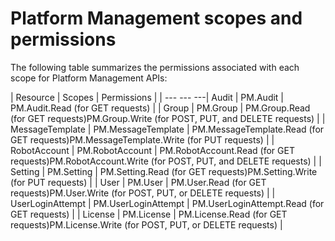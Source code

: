 ﻿# Platform Management scopes and permissions

The following table summarizes the permissions associated with each scope for Platform Management APIs:


| Resource | Scopes | Permissions |
| --- --- ---| Audit | PM.Audit | PM.Audit.Read (for GET requests) |
| Group | PM.Group | PM.Group.Read (for GET requests)PM.Group.Write (for POST, PUT, and DELETE requests) |
| MessageTemplate | PM.MessageTemplate | PM.MessageTemplate.Read (for GET requests)PM.MessageTemplate.Write (for PUT requests) |
| RobotAccount | PM.RobotAccount | PM.RobotAccount.Read (for GET requests)PM.RobotAccount.Write (for POST, PUT, and DELETE requests) |
| Setting | PM.Setting | PM.Setting.Read (for GET requests)PM.Setting.Write (for PUT requests) |
| User | PM.User | PM.User.Read (for GET requests)PM.User.Write (for POST, PUT, or DELETE requests) |
| UserLoginAttempt | PM.UserLoginAttempt | PM.UserLoginAttempt.Read (for GET requests) |
| License | PM.License | PM.License.Read (for GET requests)PM.License.Write (for POST, PUT, or DELETE requests) |
